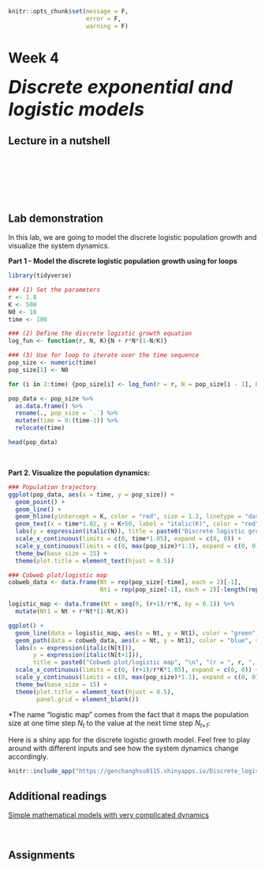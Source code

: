 ```r
knitr::opts_chunk$set(message = F, 
                      error = F, 
                      warning = F)

```

# Week 4 {-} 
<div style = "font-size: 28pt"> **_Discrete exponential and logistic models_**</div>

## Lecture in a nutshell {-}

<br>
<br>
<br>
<br>
<br>

## Lab demonstration {-}

In this lab, we are going to model the discrete logistic population growth and visualize the system dynamics. 

**Part 1 - Model the discrete logistic population growth using for loops**

```r
library(tidyverse)

### (1) Set the parameters
r <- 1.8
K <- 500
N0 <- 10
time <- 100

### (2) Define the discrete logistic growth equation
log_fun <- function(r, N, K){N + r*N*(1-N/K)}  

### (3) Use for loop to iterate over the time sequence
pop_size <- numeric(time)
pop_size[1] <- N0

for (i in 2:time) {pop_size[i] <- log_fun(r = r, N = pop_size[i - 1], K = K)}

pop_data <- pop_size %>% 
  as.data.frame() %>% 
  rename(., pop_size = `.`) %>%
  mutate(time = 0:(time-1)) %>%
  relocate(time)

head(pop_data)
```

<br>

**Part 2. Visualize the population dynamics:**

```r
### Population trajectory
ggplot(pop_data, aes(x = time, y = pop_size)) + 
  geom_point() + 
  geom_line() +
  geom_hline(yintercept = K, color = "red", size = 1.2, linetype = "dashed") + 
  geom_text(x = time*1.02, y = K+50, label = "italic(K)", color = "red", size = 6.5, parse = T) +
  labs(y = expression(italic(N)), title = paste0("Discrete logistic growth", "\n", "(r = ", r, ", K = ", K, ", N0 = ", N0, ")")) + 
  scale_x_continuous(limits = c(0, time*1.05), expand = c(0, 0)) + 
  scale_y_continuous(limits = c(0, max(pop_size)*1.1), expand = c(0, 0)) + 
  theme_bw(base_size = 15) +
  theme(plot.title = element_text(hjust = 0.5))

### Cobweb plot/logistic map
cobweb_data <- data.frame(Nt = rep(pop_size[-time], each = 2)[-1], 
                          Nt1 = rep(pop_size[-1], each = 2)[-length(rep(pop_size[-1], each = 2))])

logistic_map <- data.frame(Nt = seq(0, (r+1)/r*K, by = 0.1)) %>%
  mutate(Nt1 = Nt + r*Nt*(1-Nt/K))

ggplot() + 
  geom_line(data = logistic_map, aes(x = Nt, y = Nt1), color = "green", size = 1.2) + 
  geom_path(data = cobweb_data, aes(x = Nt, y = Nt1), color = "blue", size = 0.5) + 
  labs(x = expression(italic(N[t])),
       y = expression(italic(N[t+1])), 
       title = paste0("Cobweb plot/logistic map", "\n", "(r = ", r, ", K = ", K, ", N0 = ", N0, ")")) + 
  scale_x_continuous(limits = c(0, (r+1)/r*K*1.05), expand = c(0, 0)) + 
  scale_y_continuous(limits = c(0, max(pop_size)*1.1), expand = c(0, 0)) + 
  theme_bw(base_size = 15) +
  theme(plot.title = element_text(hjust = 0.5),
        panel.grid = element_blank())

```
\*The name "logistic map" comes from the fact that it maps the population size at one time step *N~t~* to the value at the next time step *N~t+1~*:

<style>
iframe {border: 0;}
</style>

Here is a shiny app for the discrete logistic growth model. Feel free to play around with different inputs and see how the system dynamics change accordingly.

```r
knitr::include_app("https://genchanghsu0115.shinyapps.io/Discrete_logistic_mod_shinyapp/", height = "800px")
```

## Additional readings {-}

[Simple mathematical models with very complicated dynamics](./Additional readings/May_1976_Nature.pdf){target="_blank"}

<br>

## Assignments {-}

<br>
<br>
<br>
<br>
<br>



